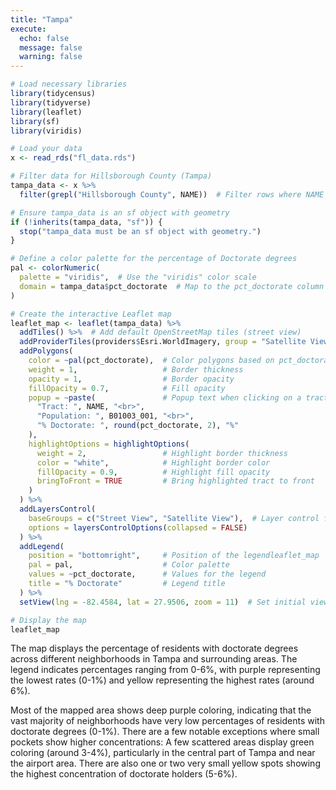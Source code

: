 ```yaml
---
title: "Tampa"
execute:
  echo: false
  message: false
  warning: false
---
```



```r
# Load necessary libraries
library(tidycensus)
library(tidyverse)
library(leaflet)
library(sf)
library(viridis)

# Load your data
x <- read_rds("fl_data.rds")
```


```r

# Filter data for Hillsborough County (Tampa)
tampa_data <- x %>%
  filter(grepl("Hillsborough County", NAME))  # Filter rows where NAME contains "Hillsborough County"

# Ensure tampa_data is an sf object with geometry
if (!inherits(tampa_data, "sf")) {
  stop("tampa_data must be an sf object with geometry.")
}

# Define a color palette for the percentage of Doctorate degrees
pal <- colorNumeric(
  palette = "viridis",  # Use the "viridis" color scale
  domain = tampa_data$pct_doctorate  # Map to the pct_doctorate column
)

# Create the interactive Leaflet map
leaflet_map <- leaflet(tampa_data) %>%
  addTiles() %>%  # Add default OpenStreetMap tiles (street view)
  addProviderTiles(providers$Esri.WorldImagery, group = "Satellite View") %>%  # Add satellite view
  addPolygons(
    color = ~pal(pct_doctorate),  # Color polygons based on pct_doctorate
    weight = 1,                   # Border thickness
    opacity = 1,                  # Border opacity
    fillOpacity = 0.7,            # Fill opacity
    popup = ~paste(               # Popup text when clicking on a tract
      "Tract: ", NAME, "<br>",
      "Population: ", B01003_001, "<br>",
      "% Doctorate: ", round(pct_doctorate, 2), "%"
    ),
    highlightOptions = highlightOptions(
      weight = 2,                 # Highlight border thickness
      color = "white",            # Highlight border color
      fillOpacity = 0.9,          # Highlight fill opacity
      bringToFront = TRUE         # Bring highlighted tract to front
    )
  ) %>%
  addLayersControl(
    baseGroups = c("Street View", "Satellite View"),  # Layer control for switching views
    options = layersControlOptions(collapsed = FALSE)
  ) %>%
  addLegend(
    position = "bottomright",     # Position of the legendleaflet_map
    pal = pal,                    # Color palette
    values = ~pct_doctorate,      # Values for the legend
    title = "% Doctorate"         # Legend title
  ) %>%
  setView(lng = -82.4584, lat = 27.9506, zoom = 11)  # Set initial view to Tampa

# Display the map
leaflet_map
```

 The map displays the percentage of residents with doctorate degrees across different neighborhoods in Tampa and surrounding areas. The legend indicates percentages ranging from 0-6%, with purple representing the lowest rates (0-1%) and yellow representing the highest rates (around 6%).

Most of the mapped area shows deep purple coloring, indicating that the vast majority of neighborhoods have very low percentages of residents with doctorate degrees (0-1%). There are a few notable exceptions where small pockets show higher concentrations:
A few scattered areas display green coloring (around 3-4%), particularly in the central part of Tampa and near the airport area. There are also one or two very small yellow spots showing the highest concentration of doctorate holders (5-6%).
